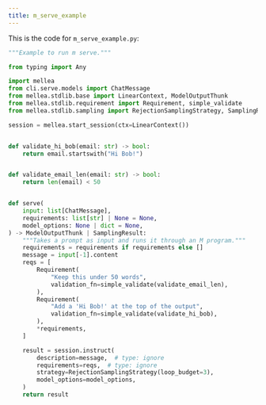 ```yaml
---
title: m_serve_example
---
```


This is the code for `m_serve_example.py`:
<CodeGroup>

```python Python
"""Example to run m serve."""

from typing import Any

import mellea
from cli.serve.models import ChatMessage
from mellea.stdlib.base import LinearContext, ModelOutputThunk
from mellea.stdlib.requirement import Requirement, simple_validate
from mellea.stdlib.sampling import RejectionSamplingStrategy, SamplingResult

session = mellea.start_session(ctx=LinearContext())


def validate_hi_bob(email: str) -> bool:
    return email.startswith("Hi Bob!")


def validate_email_len(email: str) -> bool:
    return len(email) < 50


def serve(
    input: list[ChatMessage],
    requirements: list[str] | None = None,
    model_options: None | dict = None,
) -> ModelOutputThunk | SamplingResult:
    """Takes a prompt as input and runs it through an M program."""
    requirements = requirements if requirements else []
    message = input[-1].content
    reqs = [
        Requirement(
            "Keep this under 50 words",
            validation_fn=simple_validate(validate_email_len),
        ),
        Requirement(
            "Add a 'Hi Bob!' at the top of the output",
            validation_fn=simple_validate(validate_hi_bob),
        ),
        *requirements,
    ]

    result = session.instruct(
        description=message,  # type: ignore
        requirements=reqs,  # type: ignore
        strategy=RejectionSamplingStrategy(loop_budget=3),
        model_options=model_options,
    )
    return result

```
</CodeGroup>
